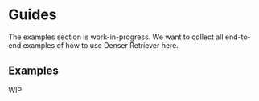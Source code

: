 # Guides


<Callout type="info">
  The examples section is work-in-progress. We want to collect all end-to-end
  examples of how to use Denser Retriever here.
</Callout>

## Examples

WIP

